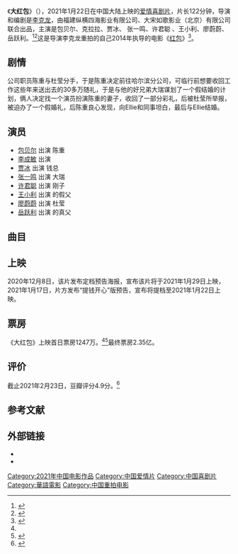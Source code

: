 {{Otheruses|subject=2021年中国大陆电影《大红包》|other=其他同名条目|红包}}
{{电影信息框
| 片名     = 大红包
| 电影原名 = ''{{lang|en|Big Red Envelope}}''
| 图像     = Big Red Envelope poster.jpg
| 图像说明 = 海报
| 导演     = [[李克龙|李克龙]]
| 监制     = 
| 制片     = 叶丽、姜语心
| 编剧     = 李克龙
| 原著     = 
| 主演     = [[包贝尔|包贝尔]]、[[克拉拉|克拉拉]]、[[贾冰|贾冰]]、[[张一鸣|张一鸣]]、[[许君聪|许君聪]]、[[王小利|王小利]]、[[廖蔚蔚|廖蔚蔚]]、[[岳跃利|岳跃利]]
| 配乐     = 
| 摄影     = 
| 剪辑     = 
| 制片商   = 克龙影业（上海）有限公司<br>大宋如歌影业（北京）有限公司<br>福建纵横四海影业有限公司<br>北京嘉恒时代影业有限公司<br>竹松映画（北京）国际影视文化传媒有限公司<br>上海铂冠影业有限公司<br>上弦月影业<br>瑞吉影业
| 发行商   = 上海淘票票影视文化有限公司
| 上映日期 = {{Film date|2021|01|22|中国大陆}}
| 片长     = 122分钟
| 产地     = {{CHNML}}
| 语言     = 普通话
| 预算     = 
| 票房     = 2.35亿元
| 前集     = 
| 续集     = 
}}
《'''大红包'''》（{{lang-en|''Big Red Envelope''}}），2021年1月22日在中国大陆上映的[[爱情片|爱情]][[喜剧片|喜剧片]]，片长122分钟，导演和编剧是[[李克龙|李克龙]]，由福建纵横四海影业有限公司、大宋如歌影业（北京）有限公司联合出品，主演是包贝尔、克拉拉、贾冰、 张一鸣、许君聪 、王小利、廖蔚蔚、岳跃利。<ref>{{cite news |title=喜剧电影《大红包》今日上映 克拉拉演技引期待 |url=https://new.qq.com/omn/20210122/20210122A0762H00.html |accessdate=2021-01-24 |work=腾讯 |date=2021-01-22}}</ref><ref name="cut">{{cite news |title=《大红包》上映首日票房不敌《小红花》，《拆弹2》票房破十一亿 |url=https://new.qq.com/omn/20210123/20210123A07Z5P00.html |accessdate=2021-01-24 |work=腾讯 |date=2021-01-23}}</ref>这是导演李克龙重拍的自己2014年执导的电影《[[红包|红包]]》<ref>{{Cite web|title=上映24天，总票房2.35亿，这部自己翻拍自己的烂片，终于下映了|url=https://new.qq.com/rain/a/20210215A07PP000|author=|date=2021-02-15|access-date=2021-02-21|archive-date=2021-02-21|archive-url=https://web.archive.org/web/20210221111257/https://new.qq.com/rain/a/20210215A07PP000|dead-url=no}}</ref>。

== 剧情 ==
公司职员陈重与杜莹分手，于是陈重决定前往哈尔滨分公司，可临行前想要收回工作这些年来送出去的30多万随礼，于是与他的好兄弟大瑞谋划了一个假结婚的计划，俩人决定找一个演员扮演陈重的妻子，收回了一部分彩礼，后被杜莹所举报，被迫办了一个假婚礼，后陈重良心发现，向Ellie和同事坦白，最后与Ellie结婚。

== 演员 ==
*[[包贝尔|包贝尔]] 出演 陈重
*[[李成敏|李成敏]] 出演 {{lang|en|Ellie}}
*[[贾冰|贾冰]] 出演 钱总
*[[张一鸣_(演员)|张一鸣]] 出演 大瑞
*[[许君聪|许君聪]] 出演 刚子
*[[王小利|王小利]] 出演 {{lang|en|Ellie}}的假父
*[[廖蔚蔚|廖蔚蔚]] 出演 杜莹
*[[岳跃利|岳跃利]] 出演 {{lang|en|Ellie}}的真父

==曲目==
{{Track listing
| collapsed        = no
| total_length     = 
| all_writing      = 
| all_lyrics       = 
| all_music        = 
| arranger_credits = 
| extra_column     = 歌手
| title1           = 《别回头望》
| note1            = 推广曲
| lyrics1          = 莫非定律
| music1           = 莫非定律
| extra1           = [[丁丁_(歌手)|丁丁]]
| length1          = 
| title2           = 《红包拿来》
| note2            = 推广曲
| lyrics2          = 闫飞/李克龙
| music2           = 闫飞
| extra2           = [[廖蔚蔚|廖蔚蔚]]
| length2          = 
| title3           = 《印章》
| note3            = 宣传曲
| lyrics3          = 王嘉诚/乔米儿
| music3           = 乔米儿
| extra3           = [[王嘉诚|王嘉诚]]
| length3          = 
| title4           = 《大红包》
| note4            = 宣传曲
| lyrics4          = 舒涵/严之
| music4           = 舒涵/严之
| extra4           = [[BY2|BY2]]
| length4          = 
| title5           = 《人間劇場》
| note5            = 片尾曲
| lyrics5          = 張聘言
| music5           = 閻驍男
| extra5           = [[楊宗緯|楊宗緯]]
| length5          = 
}}

==上映==
2020年12月8日，该片发布定档预告海报，宣布该片将于2021年1月29日上映，2021年1月17日，片方发布“提钱开心”版预告，宣布将提档至2021年1月22日上映。

==票房==
《大红包》上映首日票房1247万。<ref name="cut"/><ref>{{cite news |author1=小福 |title=开年首部日冠新片，包贝尔《大红包》领笑贺岁 |url=https://www.1905.com/news/20210122/1501040.shtml |accessdate=2021-01-24 |work=1905 |date=2021-01-22 |archive-date=2021-02-22 |archive-url=https://web.archive.org/web/20210222180848/https://www.1905.com/news/20210122/1501040.shtml |dead-url=no }}</ref>最终票房2.35亿。

{{start box}}
{{succession prize box|《[[大红包|大红包]]》|《[[唐人街探案3|唐人街探案3]]》|{{flagicon|CHNML}}[[2021年中国内地一周票房冠军|2021年中国内地一周票房冠军]]|第4-5週}}
{{end box}}

==评价==
截止2021年2月23日，豆瓣评分4.9分。<ref>{{Cite web|title=大红包 (豆瓣)|url=https://movie.douban.com/subject/33457717/|accessdate=2021-02-23|work=movie.douban.com|archive-date=2021-01-30|archive-url=https://web.archive.org/web/20210130112840/https://movie.douban.com/subject/33457717/|dead-url=no}}</ref>

==参考文献==
{{reflist}}

==外部链接==
*{{douban|33457717}}
*{{Mtime|264189}}

{{DEFAULTSORT:Da大红包}}
[[Category:2021年中国电影作品|Category:2021年中国电影作品]]
[[Category:中国爱情片|Category:中国爱情片]]
[[Category:中国喜剧片|Category:中国喜剧片]]
[[Category:華語電影|Category:華語電影]]
[[Category:中国重拍电影|Category:中国重拍电影]]